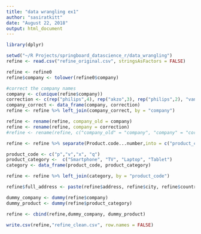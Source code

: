 ```yaml
---
title: "data wrangling ex1"
author: "sasiratkitt"
date: "August 22, 2018"
output: html_document
---
```


```r
library(dplyr)
```


```r
setwd("~/R Projects/springboard_datascience_r/data_wrangling")
refine <- read.csv("refine_original.csv", stringsAsFactors = FALSE)
```

```r
refine <- refine0 
refine$company <- tolower(refine0$company)

#correct the company names
company <- c(unique(refine$company))
correction <- c(rep("philips",4), rep("akzo",3), rep("philips",2), "van houten", rep("unilever",2))
company_correct <- data_frame(company, correction)
refine <- refine %>% left_join(company_correct, by = "company")

refine <- rename(refine, company_old = company)
refine <- rename(refine, company = correction)
#refine <- rename(refine, c("company_old" = "company", "company" = "correction"))

```

```r
refine <- refine %>% separate(Product.code...number,into = c("product_code","product_name"),sep = "-")
```

```r
product_code <- c("p","v","x", "q")
product_category <-  c("Smartphone", "TV", "Laptop", "Tablet")
category <- data_frame(product_code, product_category)

refine <- refine %>% left_join(category, by = "product_code")
```

```r
refine$full_address <- paste(refine$address, refine$city, refine$country, sep = ",")
```

```r

dummy_company <- dummy(refine$company)
dummy_product <- dummy(refine$product_category)

refine <- cbind(refine,dummy_company, dummy_product)
```

```r
write.csv(refine,"refine_clean.csv", row.names = FALSE)
```



